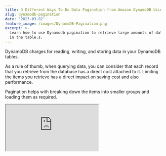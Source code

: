 ```yaml
---
title: 3 Different Ways To Do Data Pagination from Amazon DynamoDB Using .NET
slug: dynamodb-pagination
date: '2023-03-02'
feature_image: /images/DynamoDB-Pagination.png
excerpt: >-
  Learn how to use Dynamodb pagination to retrieve large amounts of data stored
  in the table.s.
---
```

DynamoDB charges for reading, writing, and storing data in your DynamoDB tables.

As a rule of thumb, when querying data, you can consider that each record that you retrieve from the database has a direct cost attached to it. Limiting the items you retrieve has a direct impact on saving cost and also performance.

Pagination helps with breaking down the items into smaller groups and loading them as required.

<iframe src="https://www.youtube.com/embed/IXz04U73MxA?feature=oembed" />

In this post, let’s learn how to implement pagination when querying and retrieving data from DynamoDB.

We will look at the code examples using .NET, but the concepts apply to other programming languages as well.

We will learn how to use the LastEvaluatedKey, ExclusiveStartKey, Limit, and ScanIndexForward properties to page data, when querying from DynamoDB.

## Introduction to DynamoDB Pagination

Pagination, in general, is a process by which a large dataset is divided into smaller groups or chunks so that you can load them as required.

Most commonly, you would have come across this in UI where there is a list of items displayed, and it has Next and Previous buttons with also specific numbers so that you can jump to the appropriate page.

Now with DynamoDB, which is designed as a distributed system to store large amounts of data, tables, and data is stored in multiple partitions, very likely to be in multiple servers.

This means you cannot implement the typical page number style of pagination with DynamoDB (unless you are willing to incur significant cost and performance issues).

When using pagination over DynamoDB, it’s easier to have an infinite scroll or continuous scroll kind of paging data UI style. When using this style, as you scroll to the end of the list that is currently displayed, the next set of items is automatically loaded.

<PostCard 
  title="AWS DynamoDB For The .NET Developer: How To Easily Get Started"
  description="Learn how to get started with AWS DynamoDB with .NET Core by updating the default ASP NET Web API template to use DynamoDB as it’s data store. We will learn to do basic Creat, Read, Update and Delete operations from the API."
  slug="aws-dynamodb-net-core/"
  image="/images/aws_dynamodb.jpg"
/>

## When Does DynamoDB Start Paginating?

A DynamoDB Query has a 1MB limit for the result set returned.

So if the query fetches data of more than 1MB, the results are paged. This means you will have to make multiple requests, to get all the data matching the query.

When using the `GetReaminingAsync` method in the .NET SDK, it automatically loops through and makes multiple requests to DynamoDB until the full result set is retrieved.

This default behavior works fine only until your database grows in size. Once you have a large number of items, these queries can be time-consuming and also costly. With time you will see a degradation in your application performance and an increase in DynamoDB costs.

With the Low-level APIs in .NET SDK, you can also be explicit on the number of items that you need to retrieve per query. This is done using the `Limit` property on the Query request.

The `Limit` property specifies the **maximum number** of items to limit when executing a query. However, if the 1MB limit reaches before the limit, DynamoDB returns just those items and will be lesser than the specified count.

## Different Ways To Page Data from DynamoDB

With the DynamoDB .NET SDK, there are different ways you can page data from the table.

However, with all the different methods, it uses the Partition and the Range Key combination to indicate the starting position to read the requested page data.

> If there are 100 items in a DynamoDB table, and if we have read till the 10th item, we need to specify the partition and range key for that 10th item in the subsequent request, and we can use that to retrieve the next set of records starting at that point.

So to achieve this and pass the next key back and forth from the UI to the API, let's define a new generic class `PagedResult` as below.

```csharp
public class PagedResult<T> where T: class
{
    public List<T> Items { get; set; }
    public string NextPageKey { get; set; }
}
```

The `PagedResult` class has two properties - one, a list of Items that are returned in the current query and the `NextPageKey` to use to retrieve the next set of items.

The value for the `NextPageKey` is based on the method we use to implement paging.

The `NextPageKey` can be used in subsequent Query requests to DynamoDB to explicitly set the start key from where it should fetch the results. The `ExclusiveStartKey` property is used for this on the Query requests.

<iframe src="https://www.youtube.com/embed/iv6OKueqBd4?feature=oembed" />

So let's get to see the different methods and the associated values of `NextPageKey`.

_The DynamoDB table that I use in this case is a table `WeatherForecast` with the Partition Key `City` and the Range Key as `Date`. It stores weather data for the given city on a date._

### ExclusiveStartKey Using LastEvaluatedKey

The DynamoDB Query response returns a property `LastEvaluatedKey` that contains the Partition and Range Key of the last read item. We can use this as is and serialize it to a `base64` string that can be returned to the caller.

The below code uses the `JsonSerializer` and the `Convert` class to convert the `LastEvalutedKey` to a base64 string.

```csharp
var nextPageKey = response.LastEvaluatedKey.Count == 0
    ? null
    : Convert.ToBase64String(JsonSerializer.SerializeToUtf8Bytes(
        response.LastEvaluatedKey,
        new JsonSerializerOptions()
        {
            DefaultIgnoreCondition = JsonIgnoreCondition.WhenWritingDefault
        }));
        
return new PagedResult<WeatherForecast>()
{
    Items = items,
    NextPageKey = nextPageKey
};
```

**Note**: _We need to use the special `JsonSerializerOptions` to ensure that the DynamoDB types are serialized and deserialized as expected._

Before making a request to DynamoDB, we can check if a pageKey is passed to the API.If a pageKey exists, use that to set the `ExlusiveStartKey` property. We can convert it back from base64 and deserialize to `Dictionary<string,AttributeValue>` and set it as the `ExclusiveStartKey`.

```csharp
var exclusiveStartKey= string.IsNullOrEmpty(pageKey)
        ? null
        : JsonSerializer.Deserialize<Dictionary<string, AttributeValue>>(Convert.FromBase64String(pageKey));
        
    var queryRequest = new QueryRequest()
    {
        ...
        ExclusiveStartKey = exclusiveStartKey,
        Limit = 5,
    }
```

With the `ExclusiveStartKey` set, DynamoDB reads items only from that item and returns the next set of items. It fetches up to a maximum items as specified by the `Limit` property (5 in this case), or 1MB is reached.

As the calling application needs more data, it can call the API again with the new pageKey it's received as part of the latest request.

### ExclusiveStartKey Using Last Known Range Key

The `LastEvaluatedKey` is nothing but the Partition and Range key pair.

Since our API endpoint already knows the partition key it's querying against, all we need is the last read Range Key.

So instead of passing back and forth `LastEvaluatedKey` as a base64 string, we can pass the last read range key value and construct the `ExclusiveStartKey` ourselves.

To do this, I use the .NET SDKs Document model, which has helper methods to easily create `Dictionary<string,AttributeValue>` type.

```csharp
[HttpGet("city-paged")]
public async Task<PagedResult<WeatherForecast>> GetPagedWeatherData(
string cityName, DateTime? lastReadItem)
{
    Dictionary<string,AttributeValue> startKey = null;
    if (lastReadItem != null)
    {
        var doc = new Document();
        doc[nameof(WeatherForecast.CityName)] = cityName;
        doc[nameof(WeatherForecast.Date)] = lastReadItem.Value.ToString(AWSSDKUtils.ISO8601DateFormat);
        startKey = doc.ToAttributeMap();
    }
    
    var queryRequest = new QueryRequest()
    {
        TableName = nameof(WeatherForecast),
        ExclusiveStartKey = startKey,
        KeyConditionExpression = "CityName = :cityName",
        ExpressionAttributeValues = new Dictionary<string, AttributeValue>()
        {
            {":cityName", new AttributeValue(cityName)},
        }
    };
    var response = await _dynamoDbClient.QueryAsync(queryRequest);
    var data = response.Items.Select(a =>
    {
        var doc = Document.FromAttributeMap(a);
        return _dynamoDbContext.FromDocument<WeatherForecast>(doc);
    });
    return new PagedResult<WeatherForecast>(data,  data.MaxBy(a => a.Date)?.Date.ToString(AWSSDKUtils.ISO8601DateFormat));
}
```

In the above code, given the last read/known DateTime (Range Key), we construct the `ExclusiveStartKey` and pass that to the DynamoDB request.

Using this method, we can start requesting data from any arbitrary range key we need. So if I need data from the first of Feb 2023, I can start passing in that as the `lastReadItem` and get data from that date.

### KeyConditionExpression

When specifying the `ExclusiveStartKey`, all DynamoDB is doing is start reading from that key and evaluate the query results starting there.

The same can also be achieved by using `KeyConditionExpression` and specifying the condition on the Range Key.

The below code specifies the greater than condition on the Date property (Range Key) to read items that are greater than the specified date.

```csharp
[HttpGet("city-name-paged-range-key-condition")]
public async Task<PagedResult<WeatherForecast>> GetAllForCityPagedWithKeyCondition(
    string cityName, DateTime? fromDateTime)
{
    var queryRequest = new QueryRequest()
    {
        TableName = nameof(WeatherForecast),
        KeyConditionExpression = "CityName = :cityName and #date > :fromDateTime",
        Limit = 5,
        ExpressionAttributeNames = new Dictionary<string, string>()
        {
            {"#date", "Date"}
        },
        ExpressionAttributeValues = new Dictionary<string, AttributeValue>()
        {
            {":cityName", new AttributeValue(cityName)},
            {":fromDateTime", new AttributeValue(fromDateTime.Value.ToString(AWSSDKUtils.ISO8601DateFormat))},
        }
    };
    var response = await _dynamoDbClient.QueryAsync(queryRequest);
    var items = response.Items.Select(a =>
    {
        var doc = Document.FromAttributeMap(a);
        return _dynamoDbContext.FromDocument<WeatherForecast>(doc);
    }).ToList();
    var nextPageKey = !response.LastEvaluatedKey.Any()
        ? null
        : items.MaxBy(a => a.Date)?.Date.ToString(AWSSDKUtils.ISO8601DateFormat);
    return new PagedResult<WeatherForecast>()
    {
        Items = items,
        NextPageKey = nextPageKey
    };
```

In this case, since Date is a [reserved keyword](https://docs.aws.amazon.com/amazondynamodb/latest/developerguide/ReservedWords.html) in DynamoDB, so I use a placeholder property to specify the property name (_#date_). The actual property name is passed as part of the `ExpressionAttributeNames` property, which specifies a map for the placeholder property.

This also enables us to achieve the same effect as using `ExclusiveStartKey` and fetching only items that are after the last seen date.

### Paging Backwards Using ScanIndexForward

Until now, we were paging the data forwards in the table.

Similarly, we can also page the data backward using the `ScanIndexForward`property. By default, this property is set to `true`, which is why it pages the data forward.

To go backward in the results, we need to set `ScanIndexForward` as false.

![Based on the ScanIndexForward property, DynamoDB starts reading from the start of the items or from the end. This property is useful to page forward/backwards as required.](/images/image.png)

DynamoDB orders the sort key in ascending order.

With the `ScanIndexForward` set to true, it starts wit the lowest value and moves forward as it reads items. When the `ScanIndexForward` is set to false, it starts with the max value and goes backward as items are read.

You can include additional properties on your API or have different endpoints to page forward and backward the data.

With all the methods the caller of the API, passes in the starting point of the next item set to be read. Based on the application requirement, it can start from an empty value or a specific point (based on a known range key) and keeping passing in the last read items keys to fetch more data.

Make sure your APIs are only loading the required data and continues to do as your applications grows.
